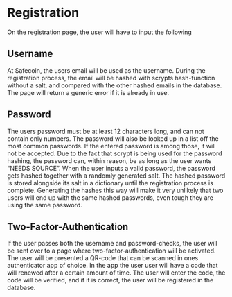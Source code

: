# Registration
On the registration page, the user will have to input the following

## Username
At Safecoin, the users email will be used as the username. During the registration process, the email will be hashed with scrypts hash-function without a salt, and compared with the other hashed emails in the database. The page will return a generic error if it is already in use.

## Password
The users password must be at least 12 characters long, and can not contain only numbers. The password will also be looked up in a list off the most common passwords. If the entered password is among those, it will not be accepted. Due to the fact that scrypt is being used for the password hashing, the password can, within reason, be as long as the user wants "NEEDS SOURCE". When the user inputs a valid password, the password gets hashed together with a randomly generated salt. The hashed password is stored alongside its salt in a dictionary until the registration process is complete. Generating the hashes this way will make it very unlikely that two users will end up with the same hashed passwords, even tough they are using the same password.

## Two-Factor-Authentication
If the user passes both the username and password-checks, the user will be sent over to a page where two-factor-authentication will be activated. The user will be presented a QR-code that can be scanned in ones authenticator app of choice. In the app the user user will have a code that will renewed after a certain amount of time. The user will enter the code, the code will be verified, and if it is correct, the user will be registered in the database.
